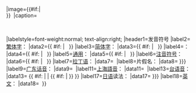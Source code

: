 {{Infobox
|tnavbar=华人圈事物
|bodyclass=bordered
|abovestyle=background:#ccf; font-size:110%;
|above={{#if:{{{标题|}}}|{{{标题}}}|{{PAGENAME}}}}
|image={{#if:{{{图片种类<includeonly>|</includeonly>}}}|<noinclude>&nbsp;</noinclude>{{{图片种类}}}<br />}}<noinclude>&nbsp;</noinclude>{{{图片<includeonly>|</includeonly>}}}
|caption=<center><noinclude>&nbsp;</noinclude>{{{图片说明<includeonly>|</includeonly>}}}</center>
|labelstyle=font-weight:normal; text-align:right;
|header1=发音符号
|label2=[[繁体字]]：
|data2={{ #if: {{{繁体字<includeonly>|</includeonly>}}} | <noinclude>&nbsp;</noinclude><includeonly>{{Lang|zh-hant|</includeonly>{{{繁体字}}}<includeonly>}}</includeonly> }}
|label3=[[简体字]]：
|data3={{ #if: {{{简体字<includeonly>|</includeonly>}}} | <noinclude>&nbsp;</noinclude><includeonly>{{Lang|zh-hans|</includeonly>{{{简体字}}}<includeonly>}}</includeonly> }}
|label4=[[拼音|{{Lang|zh|拼音}}]]：
|data4={{ #if: {{{拼音<includeonly>|</includeonly>}}} | <noinclude>&nbsp;</noinclude><includeonly>{{Unicode|</includeonly>{{{拼音}}}<includeonly>}}</includeonly> }}
|label5=[[通用拼音|通用{{Lang|zh|拼音}}]]：
|data5={{ #if: {{{通用<includeonly>|</includeonly>}}} | <noinclude>&nbsp;</noinclude><includeonly>{{Unicode|</includeonly>{{{通用}}}<includeonly>}}</includeonly> }}
|label6=[[注音符号]]：
|data6={{ #if: {{{注音符号<includeonly>|</includeonly>}}} | <noinclude>&nbsp;</noinclude><includeonly>{{Lang|zh|</includeonly>{{{注音符号}}}<includeonly>}}</includeonly> }}
|label7=[[ウェード式|拉丁语]]：
|data7=<noinclude>&nbsp;</noinclude>{{{拉丁语<includeonly>|</includeonly>}}}
|label8=片假名：
|data8=<noinclude>&nbsp;</noinclude>{{{片假名<includeonly>|</includeonly>{{{KATA<includeonly>|</includeonly>}}}}}}
|label9=[[广东话]][[拼音|{{Lang|zh|拼}}音]]：
|data9=<noinclude>&nbsp;</noinclude>{{{广东话拼音<includeonly>|</includeonly>}}}
|label11=[[上海語]][[拼音|{{Lang|zh|拼}}音]]：
|data11=<noinclude>&nbsp;</noinclude>{{{上海語拼音<includeonly>|</includeonly>}}}
|label13=[[台语]][[拼音|{{Lang|zh|拼}}音]]：
|data13=<noinclude>&nbsp;{{{台语拼音}}}</noinclude>{{ #if: {{{台语拼音|}}} | {{{台语拼音}}} | {{ #if: {{{台语|}}} | {{{台语}}} }} }}
|label17=[[日语]]读法：
|data17=<noinclude>&nbsp;</noinclude>{{{平假名<includeonly>|</includeonly>{{{HIRA<includeonly>|</includeonly>}}}}}}
|label18=[[英语|英文]]：
|data18=<noinclude>&nbsp;</noinclude>{{{英文<includeonly>|</includeonly>}}}
}}<noinclude>
{{Documentation}}
</noinclude>